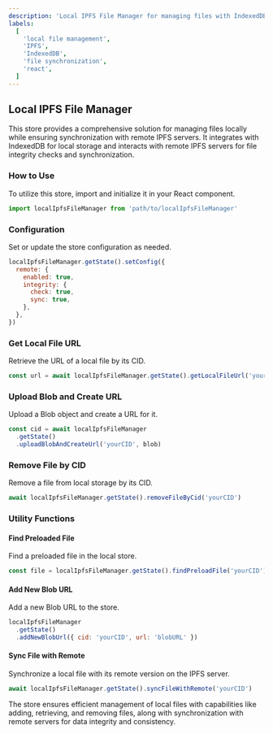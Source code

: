 ```yaml
---
description: 'Local IPFS File Manager for managing files with IndexedDB integration'
labels:
  [
    'local file management',
    'IPFS',
    'IndexedDB',
    'file synchronization',
    'react',
  ]
---
```


## Local IPFS File Manager

This store provides a comprehensive solution for managing files locally while ensuring synchronization with remote IPFS servers. It integrates with IndexedDB for local storage and interacts with remote IPFS servers for file integrity checks and synchronization.

### How to Use

To utilize this store, import and initialize it in your React component.

```javascript
import localIpfsFileManager from 'path/to/localIpfsFileManager'
```

### Configuration

Set or update the store configuration as needed.

```javascript
localIpfsFileManager.getState().setConfig({
  remote: {
    enabled: true,
    integrity: {
      check: true,
      sync: true,
    },
  },
})
```

### Get Local File URL

Retrieve the URL of a local file by its CID.

```javascript
const url = await localIpfsFileManager.getState().getLocalFileUrl('yourCID')
```

### Upload Blob and Create URL

Upload a Blob object and create a URL for it.

```javascript
const cid = await localIpfsFileManager
  .getState()
  .uploadBlobAndCreateUrl('yourCID', blob)
```

### Remove File by CID

Remove a file from local storage by its CID.

```javascript
await localIpfsFileManager.getState().removeFileByCid('yourCID')
```

### Utility Functions

#### Find Preloaded File

Find a preloaded file in the local store.

```javascript
const file = localIpfsFileManager.getState().findPreloadFile('yourCID')
```

#### Add New Blob URL

Add a new Blob URL to the store.

```javascript
localIpfsFileManager
  .getState()
  .addNewBlobUrl({ cid: 'yourCID', url: 'blobURL' })
```

#### Sync File with Remote

Synchronize a local file with its remote version on the IPFS server.

```javascript
await localIpfsFileManager.getState().syncFileWithRemote('yourCID')
```

The store ensures efficient management of local files with capabilities like adding, retrieving, and removing files, along with synchronization with remote servers for data integrity and consistency.
